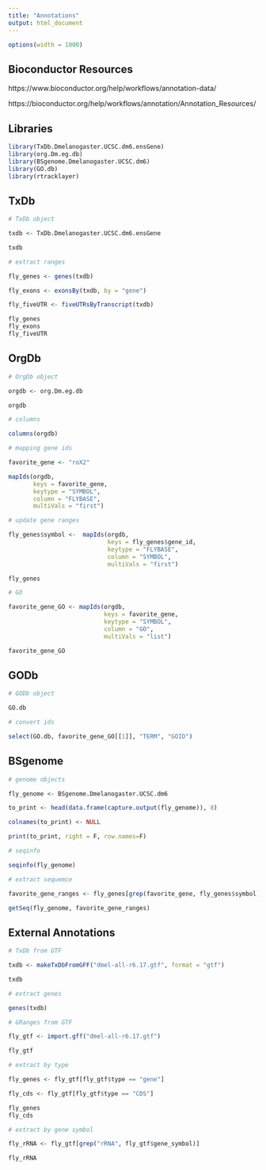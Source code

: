 ```yaml
---
title: "Annotations"
output: html_document
---
```


<style>
    body .main-container {
       max-width: 1500px;
    }
</style>


```r
options(width = 1000)
```

## Bioconductor Resources

https://www.bioconductor.org/help/workflows/annotation-data/

https://bioconductor.org/help/workflows/annotation/Annotation_Resources/

## Libraries

```r
library(TxDb.Dmelanogaster.UCSC.dm6.ensGene)
library(org.Dm.eg.db)
library(BSgenome.Dmelanogaster.UCSC.dm6)
library(GO.db)
library(rtracklayer)
```

## TxDb

```r
# TxDb object

txdb <- TxDb.Dmelanogaster.UCSC.dm6.ensGene
```

```r
txdb
```


```r
# extract ranges

fly_genes <- genes(txdb)

fly_exons <- exonsBy(txdb, by = "gene")

fly_fiveUTR <- fiveUTRsByTranscript(txdb)
```


```r
fly_genes
fly_exons
fly_fiveUTR
```


## OrgDb


```r
# OrgDb object

orgdb <- org.Dm.eg.db
```

```r
orgdb
```

```r
# columns

columns(orgdb)
```

```r
# mapping gene ids

favorite_gene <- "roX2"

mapIds(orgdb, 
       keys = favorite_gene, 
       keytype = "SYMBOL", 
       column = "FLYBASE", 
       multiVals = "first")
```

```r
# update gene ranges

fly_genes$symbol <-  mapIds(orgdb, 
                            keys = fly_genes$gene_id, 
                            keytype = "FLYBASE", 
                            column = "SYMBOL", 
                            multiVals = "first")
```


```r
fly_genes
```

```r
# GO

favorite_gene_GO <- mapIds(orgdb, 
                           keys = favorite_gene, 
                           keytype = "SYMBOL", 
                           column = "GO", 
                           multiVals = "list")

```

```r
favorite_gene_GO
```

## GODb


```r
# GODb object

GO.db
```

```r
# convert ids

select(GO.db, favorite_gene_GO[[1]], "TERM", "GOID")

```

## BSgenome


```r
# genome objects

fly_genome <- BSgenome.Dmelanogaster.UCSC.dm6

```


```r
to_print <- head(data.frame(capture.output(fly_genome)), 8)

colnames(to_print) <- NULL

print(to_print, right = F, row.names=F)

```


```r
# seqinfo

seqinfo(fly_genome)

```


```r
# extract sequemce

favorite_gene_ranges <- fly_genes[grep(favorite_gene, fly_genes$symbol)]

getSeq(fly_genome, favorite_gene_ranges)

```


## External Annotations


```r
# TxDb from GTF

txdb <- makeTxDbFromGFF("dmel-all-r6.17.gtf", format = "gtf")

```

```r
txdb
```

```r
# extract genes

genes(txdb)
```

```r
# GRanges from GTF

fly_gtf <- import.gff("dmel-all-r6.17.gtf")
```


```r
fly_gtf
```


```r
# extract by type

fly_genes <- fly_gtf[fly_gtf$type == "gene"]

fly_cds <- fly_gtf[fly_gtf$type == "CDS"]

```

```r
fly_genes 
fly_cds 
```


```r
# extract by gene symbol

fly_rRNA <- fly_gtf[grep("rRNA", fly_gtf$gene_symbol)]

```

```r
fly_rRNA 
```


